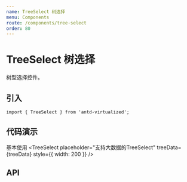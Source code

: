 ```yaml
---
name: TreeSelect 树选择
menu: Components
route: /components/tree-select
order: 80
---
```



# TreeSelect 树选择

树型选择控件。


## 引入

```
import { TreeSelect } from 'antd-virtualized';
```

## 代码演示

基本使用
<Playground>
<TreeSelect
  placeholder="支持大数据的TreeSelect"
  treeData={treeData}
  style={{ width: 200 }}
/>
</Playground>





## API

<Props of={TreeSelect} />